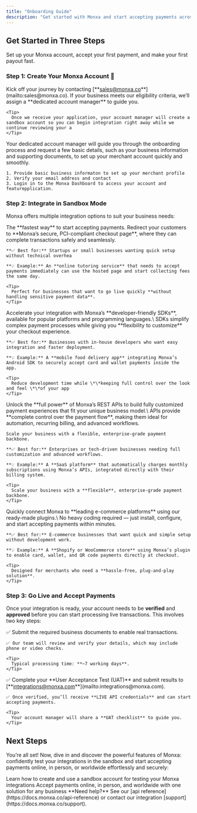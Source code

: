 ```yaml
---
title: "Onboarding Guide"
description: "Get started with Monxa and start accepting payments across Asia quickly and securely. This guide will take you from account creation to live transactions in three simple steps."
---
```


## Get Started in Three Steps

Set up your Monxa account, accept your first payment, and make your first payout fast.

### Step 1: Create Your Monxa Account **📝**

<AccordionGroup>
  <Accordion title="Contact our sales team" icon="phone" iconType="solid">
    Kick off your journey by contacting [**<u>sales@monxa.co</u>**](mailto:sales@monxa.co). If your business meets our eligibility criteria, we’ll assign a **dedicated account manager** to guide you.

    <Tip>
      Once we receive your application, your account manager will create a sandbox account so you can begin integration right away while we continue reviewing your a
    </Tip>
  </Accordion>
  <Accordion title="Prepare your business information" icon="books">
    Your dedicated account manager will guide you through the onboarding process and request a few basic details, such as your business information and supporting documents, to set up your merchant account quickly and smoothly.

    1. Provide basic business informaton to set up your merchant profile
    2. Verify your email address and contact
    3. Login in to the Monxa Dashboard to access your account and featurepplication.
  </Accordion>
</AccordionGroup>

### Step 2: Integrate in Sandbox Mode

Monxa offers multiple integration options to suit your business needs:

<AccordionGroup>
  <Accordion title="Hosted Payment Page" icon="memo" iconType="solid">
    The **fastest way** to start accepting payments. Redirect your customers to **Monxa’s secure, PCI-compliant checkout page**, where they can complete transactions safely and seamlessly.

    **✅ Best for:** Startups or small businesses wanting quick setup without technical overhea

    **💡 Example:** An **online tutoring service** that needs to accept payments immediately can use the hosted page and start collecting fees the same day.

    <Tip>
      Perfect for businesses that want to go live quickly **without handling sensitive payment data**.
    </Tip>
  </Accordion>
  <Accordion title="SDKs" icon="screwdriver" iconType="solid">
    Accelerate your integration with Monxa’s **developer-friendly SDKs**, available for popular platforms and programming languages.\
    SDKs simplify complex payment processes while giving you **flexibility to customize** your checkout experience.

    **✅ Best for:** Businesses with in-house developers who want easy integration and faster deployment.

    **💡 Example:** A **mobile food delivery app** integrating Monxa’s Android SDK to securely accept card and wallet payments inside the app.

    <Tip>
      Reduce development time while \*\*keeping full control over the look and feel \*\*of your app
    </Tip>
  </Accordion>
  <Accordion title="APIs" icon="code" iconType="solid">
    Unlock the **full power** of Monxa’s REST APIs to build fully customized payment experiences that fit your unique business model.\
    APIs provide **complete control over the payment flow**, making them ideal for automation, recurring billing, and advanced workflows.

    Scale your business with a flexible, enterprise-grade payment backbone.

    **✅ Best for:** Enterprises or tech-driven businesses needing full customization and advanced workflows.

    **💡 Example:** A **SaaS platform** that automatically charges monthly subscriptions using Monxa’s APIs, integrated directly with their billing system.

    <Tip>
      Scale your business with a **flexible**, enterprise-grade payment backbone.
    </Tip>
  </Accordion>
  <Accordion title="Plugins" icon="puzzle" iconType="solid">
    Quickly connect Monxa to **leading e-commerce platforms** using our ready-made plugins.\
    No heavy coding required — just install, configure, and start accepting payments within minutes.

    **✅ Best for:** E-commerce businesses that want quick and simple setup without development work.

    **💡 Example:** A **Shopify or WooCommerce store** using Monxa’s plugin to enable card, wallet, and QR code payments directly at checkout.

    <Tip>
      Designed for merchants who need a **hassle-free, plug-and-play solution**.
    </Tip>
  </Accordion>
</AccordionGroup>

### Step 3: Go Live and Accept Payments

Once your integration is ready, your account needs to be **verified** and **approved** before you can start processing live transactions. This involves two key steps:

<AccordionGroup>
  <Accordion title="Business Account Verification & Approval" icon="memo" iconType="solid">
    ✅ Submit the required business documents to enable real transactions.

    ✅ Our team will review and verify your details, which may include phone or video checks.

    <Tip>
      Typical processing time: **~7 working days**.
    </Tip>
  </Accordion>
  <Accordion title="UAT (User Acceptance Test) Approval" icon="screwdriver" iconType="solid">
    ✅ Complete your **User Acceptance Test (UAT)** and submit results to [**<u>integrations@monxa.com</u>**](mailto:integrations@monxa.com).

    ✅ Once verified, you’ll receive **LIVE API credentials** and can start accepting payments.

    <Tip>
      Your account manager will share a **UAT checklist** to guide you.
    </Tip>
  </Accordion>
</AccordionGroup>

## Next Steps

You’re all set\! Now, dive in and discover the powerful features of Monxa: confidently test your integrations in the sandbox and start accepting payments online, in person, or worldwide effortlessly and securely:

<CardGroup cols={2}>
  <Card title="Sandbox Environment" icon="flask" iconType="solid" href="/essentials/markdown">
    Learn how to create and use a sandbox account for testing your Monxa integrations
  </Card>
  <Card title="Payments" icon="badge-dollar" iconType="solid" href="/essentials/settings">
    Accept payments online, in person, and worldwide with one solution for any business
  </Card>
</CardGroup>

<Note>
  **Need help?** See our [api reference](https://docs.monxa.co/api-reference) or contact our integration [support](https://docs.monxa.co/support).
</Note>